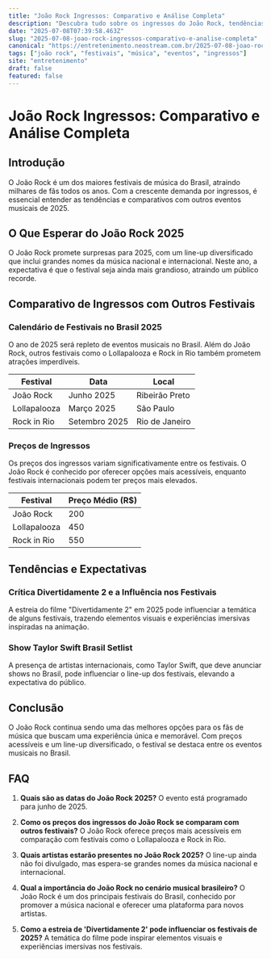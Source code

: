 ```yaml
---
title: "João Rock Ingressos: Comparativo e Análise Completa"
description: "Descubra tudo sobre os ingressos do João Rock, tendências e comparativos com outros eventos musicais no Brasil em 2025."
date: "2025-07-08T07:39:58.463Z"
slug: "2025-07-08-joao-rock-ingressos-comparativo-e-analise-completa"
canonical: "https://entretenimento.neostream.com.br/2025-07-08-joao-rock-ingressos-comparativo-e-analise-completa"
tags: ["joão rock", "festivais", "música", "eventos", "ingressos"]
site: "entretenimento"
draft: false
featured: false
---
```


# João Rock Ingressos: Comparativo e Análise Completa

## Introdução
O João Rock é um dos maiores festivais de música do Brasil, atraindo milhares de fãs todos os anos. Com a crescente demanda por ingressos, é essencial entender as tendências e comparativos com outros eventos musicais de 2025.

## O Que Esperar do João Rock 2025
O João Rock promete surpresas para 2025, com um line-up diversificado que inclui grandes nomes da música nacional e internacional. Neste ano, a expectativa é que o festival seja ainda mais grandioso, atraindo um público recorde.

## Comparativo de Ingressos com Outros Festivais
### Calendário de Festivais no Brasil 2025
O ano de 2025 será repleto de eventos musicais no Brasil. Além do João Rock, outros festivais como o Lollapalooza e Rock in Rio também prometem atrações imperdíveis.

| Festival       | Data                | Local           |
|----------------|---------------------|-----------------|
| João Rock      | Junho 2025          | Ribeirão Preto  |
| Lollapalooza   | Março 2025          | São Paulo       |
| Rock in Rio    | Setembro 2025       | Rio de Janeiro  |

### Preços de Ingressos
Os preços dos ingressos variam significativamente entre os festivais. O João Rock é conhecido por oferecer opções mais acessíveis, enquanto festivais internacionais podem ter preços mais elevados.

| Festival       | Preço Médio (R$) |
|----------------|------------------|
| João Rock      | 200              |
| Lollapalooza   | 450              |
| Rock in Rio    | 550              |

## Tendências e Expectativas
### Crítica Divertidamente 2 e a Influência nos Festivais
A estreia do filme "Divertidamente 2" em 2025 pode influenciar a temática de alguns festivais, trazendo elementos visuais e experiências imersivas inspiradas na animação.

### Show Taylor Swift Brasil Setlist
A presença de artistas internacionais, como Taylor Swift, que deve anunciar shows no Brasil, pode influenciar o line-up dos festivais, elevando a expectativa do público.

## Conclusão
O João Rock continua sendo uma das melhores opções para os fãs de música que buscam uma experiência única e memorável. Com preços acessíveis e um line-up diversificado, o festival se destaca entre os eventos musicais no Brasil.

## FAQ
1. **Quais são as datas do João Rock 2025?**
   O evento está programado para junho de 2025.

2. **Como os preços dos ingressos do João Rock se comparam com outros festivais?**
   O João Rock oferece preços mais acessíveis em comparação com festivais como o Lollapalooza e Rock in Rio.

3. **Quais artistas estarão presentes no João Rock 2025?**
   O line-up ainda não foi divulgado, mas espera-se grandes nomes da música nacional e internacional.

4. **Qual a importância do João Rock no cenário musical brasileiro?**
   O João Rock é um dos principais festivais do Brasil, conhecido por promover a música nacional e oferecer uma plataforma para novos artistas.

5. **Como a estreia de 'Divertidamente 2' pode influenciar os festivais de 2025?**
   A temática do filme pode inspirar elementos visuais e experiências imersivas nos festivais.